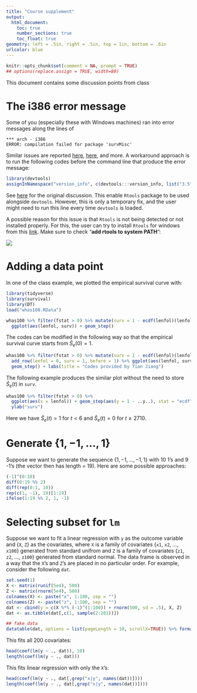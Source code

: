 ```yaml
---
title: "Course supplement"
output:
  html_document:
    toc: true
    number_sections: true
    toc_float: true
geometry: left = .5in, right = .5in, top = 1in, bottom = .6in
urlcolor: blue
---
```


```R
knitr::opts_chunk$set(comment = NA, prompt = TRUE)
## options(replace.assign = TRUE, width=80)
```

This document contains some discussion points from class

# The i386 error message
Some of you (especially these with Windows machines) ran into error messages along the lines of
```{}
*** arch - i386
ERROR: compilation failed for package 'survMisc'
```
Similar issues are reported [here](https://github.com/dmlc/xgboost/issues/2319), [here](https://github.com/tidyverse/dplyr/issues/165), and more.
A workaround approach is to run the following codes before the command line that produce the error message:
```R
library(devtools)
assignInNamespace("version_info", c(devtools:::version_info, list("3.5" = list(version_min = "3.3.0", version_max = "99.99.99", path = "bin"))), "devtools")
```
See [here](https://github.com/r-lib/devtools/issues/1772) for the original discussion.
This enable `Rtools` package to be used alongside `devtools`.
However, this is only a temporary fix, and the user might need to run this line every time `devtools` is loaded. 

A possible reason for this issue is that `Rtools` is not being detected or not installed properly. 
For this, the user can try to install `Rtools` for windows from this [link](https://cran.r-project.org/bin/windows/Rtools/).
Make sure to check "**add rtools to system PATH**":

![](rtool_path.png)

# Adding a data point 
In one of the class example, we plotted the empirical survival curve with: 
```R
library(tidyverse)
library(survival)
library(DT)
load("whas100.RData")
```

```R
whas100 %>% filter(fstat > 0) %>% mutate(surv = 1 - ecdf(lenfol)(lenfol)) %>% 
  ggplot(aes(lenfol, surv)) + geom_step()
```

The codes can be modified in the following way so that the empirical survival curve starts from $\hat{S}_e(0)= 1$.
```R
whas100 %>% filter(fstat > 0) %>% mutate(surv = 1 - ecdf(lenfol)(lenfol)) %>% 
  add_row(lenfol = 0, surv = 1,.before = 1) %>% ggplot(aes(lenfol, surv)) + 
  geom_step() + labs(title = "Codes provided by Tian Jiang")
```

The following example produces the similar plot without the need to store $\hat{S}_e(t)$ in `surv`.
```R
whas100 %>% filter(fstat > 0) %>% 
  ggplot(aes(x = lenfol)) + geom_step(aes(y = 1 - ..y..), stat = "ecdf", show.legend = TRUE) +
  ylab("surv")
```

Here we have $\hat{S}_e(t) = 1$ for $t < 6$ and $\hat{S}_e(t) = 0$ for $t \ge 2710$.

# Generate $\{1, -1, \ldots, 1\}$ 
Suppose we want to generate the sequence $\{1, -1, \ldots, -1, 1\}$ with 10 1's and 9 -1's (the vector then has length = 19).
Here are some possible approaches:
```R
(-1)^(0:18)
diff(0:19 %% 2)
diff(rep(0:1, 10))
rep(c(1, -1), 10)[1:19]
ifelse(1:19 %% 2, 1, -1)
```

# Selecting subset for `lm`
Suppose we want to fit a linear regression with `y` as the outcome variable and $\{$`X`, `Z`$\}$ as the covariates, 
where `X` is a family of covariates $\{$`x1`, `x2`, ..., `x100`$\}$ generated from standard unifrom and 
`Z` is a family of covariates $\{$`z1`, `z2`, ..., `z100`$\}$ generated from standard normal.
The data frame is observed in a way that the `X`'s and `Z`'s are placed in no particular order.
For example, consider the following `dat`.
```R
set.seed(1)
X <- matrix(runif(5e4), 500)
Z <- matrix(rnorm(5e4), 500)
colnames(X) <- paste("x", 1:100, sep = "")
colnames(Z) <- paste("z", 1:100, sep = "")
dat <- cbind(y = c(X %*% (-1)^(1:100)) + rnorm(500, sd = .5), X, Z)
dat <- as.tibble(dat[,c(1, sample(2:201))])
```

```R
## fake data
datatable(dat, options = list(pageLength = 10, scrollX=TRUE)) %>% formatRound(1:201, 3)
```

This fits all 200 covariates:
```R
head(coef(lm(y ~ ., dat)), 10)
length(coef(lm(y ~ ., dat)))
```
This fits linear regression with only the `X`'s:
```R
head(coef(lm(y ~ ., dat[,grep("x|y", names(dat))])))
length(coef(lm(y ~ ., dat[,grep("x|y", names(dat))])))
```

    
    
    
